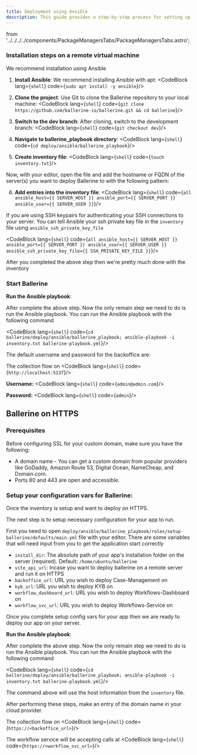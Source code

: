 ```yaml
---
title: Deployment using Ansible
description: This guide provides a step-by-step process for setting up and running the Ballerine stack using Ansible.
---
```


  from '../../../../components/PackageManagersTabs/PackageManagersTabs.astro';

### Installation steps on a remote virtual machine

We recommend installation using Ansible

1. **Install Ansible**: We recommend installing Ansible with apt:
<CodeBlock lang={`shell`}  code={`sudo apt install -y ansible`}/>

2. **Clone the project**: Use Git to clone the Ballerine repository to your local machine:
<CodeBlock lang={`shell`}  code={`git clone https://github.com/ballerine-io/ballerine.git && cd ballerine`}/>

3. **Switch to the dev branch**: After cloning, switch to the development branch:
<CodeBlock lang={`shell`}  code={`git checkout dev`}/>

4. **Navigate to ballerine_playbook directory**:
<CodeBlock lang={`shell`}  code={`cd deploy/ansible/ballerine_playbook`}/>

5. **Create inventory file**:
<CodeBlock lang={`shell`}  code={`touch inventory.txt`}/>

Now, with your editor, open the file and add the hostname or FQDN of the server(s) you want to deploy Ballerine to with the following pattern:

6. **Add entries into the inventory file**:
<CodeBlock lang={`shell`}  code={`all ansible_host={{ SERVER_HOST }} ansible_port={{ SERVER_PORT }} ansible_user={{ SERVER_USER }}`}/>

If you are using SSH keypairs for authenticating your SSH connections to your server. You can tell Ansible your ssh private key file in the `inventory` file
using `ansible_ssh_private_key_file`

<CodeBlock lang={`shell`}  code={`all ansible_host={{ SERVER_HOST }} ansible_port={{ SERVER_PORT }} ansible_user={{ SERVER_USER }} ansible_ssh_private_key_file={{ SSH_PRIVATE_KEY_FILE }}`}/>

After you completed the above step then we're pretty much done with the inventory


### Start Ballerine

**Run the Ansible playbook**:

After complete the above step. Now the only remain step we need to do is run the Ansible playbook.
You can run the Ansible playbook with the following command

<CodeBlock lang={`shell`}  code={`cd ballerine/deploy/ansible/ballerine_playbook;
ansible-playbook -i inventory.txt ballerine-playbook.yml`}/>

The default username and password for the backoffice are:

The collection flow on <CodeBlock lang={`shell`} code={`http://localhost:5137`}/>

**Username:**
<CodeBlock lang={`shell`}  code={`admin@admin.com`}/>

**Password:**
<CodeBlock lang={`shell`}  code={`admin`}/>


## Ballerine on HTTPS

### Prerequisites

Before configuring SSL for your custom domain, make sure you have the following:

* A domain name - You can get a custom domain from popular providers like GoDaddy, Amazon Route 53, Digital Ocean, NameCheap, and Domain.com.
* Ports 80 and 443 are open and accessible.

### Setup your configuration vars for Ballerine:

Once the inventory is setup and want to deploy on HTTPS.

The next step is to setup necessary configuration for your app to run.

First you need to open `deploy/ansible/ballerine_playbook/roles/setup-ballerine/defaults/main.yml` file with your editor.
There are some variables that will need input from you to get the application start correctly

- `install_dir`: The absolute path of your app's installation folder on the server (required). Default: `/home/ubuntu/ballerine`
- `vite_api_url`: Incase you want to deploy ballerine on a remote server and run it on HTTPS
- `backoffice_url`: URL you wish to deploy Case-Management on
- `kyb_url`: URL you wish to deploy KYB on
- `workflow_dashboard_url`: URL you wish to deploy Workflows-Dashboard on
- `workflow_svc_url`: URL you wish to deploy Workflows-Service on

Once you complete setup config vars for your app then we are ready to deploy our app on your server.

**Run the Ansible playbook**:

After complete the above step. Now the only remain step we need to do is run the Ansible playbook.
You can run the Ansible playbook with the following command

<CodeBlock lang={`shell`}  code={`cd ballerine/deploy/ansible/ballerine_playbook;
ansible-playbook -i inventory.txt ballerine-playbook.yml`}/>

The command above will use the host information from the `inventory` file.

After performing these steps, make an entry of the domain name in your cloud provider.

The collection flow on <CodeBlock lang={`shell`} code={`https://<backoffice_url>`}/>

The workflow service will be accepting calls at <CodeBlock lang={`shell`} code={`https://<workflow_svc_url>`}/>
